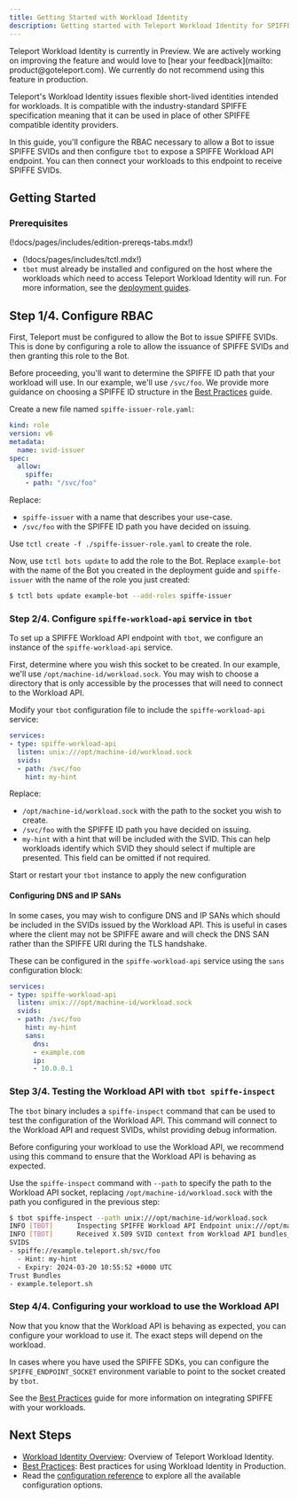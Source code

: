 ```yaml
---
title: Getting Started with Workload Identity
description: Getting started with Teleport Workload Identity for SPIFFE and Machine ID
---
```


<Admonition type="tip" title="Preview">
Teleport Workload Identity is currently in Preview. We are actively working on
improving the feature and would love to [hear your feedback](mailto: product@goteleport.com).
We currently do not recommend using this feature in production.
</Admonition>

Teleport's Workload Identity issues flexible short-lived identities intended
for workloads. It is compatible with the industry-standard SPIFFE specification
meaning that it can be used in place of other SPIFFE compatible identity
providers.

In this guide, you'll configure the RBAC necessary to allow a Bot to issue
SPIFFE SVIDs and then configure `tbot` to expose a SPIFFE Workload API endpoint.
You can then connect your workloads to this endpoint to receive SPIFFE SVIDs.

## Getting Started

### Prerequisites

(!docs/pages/includes/edition-prereqs-tabs.mdx!)

- (!docs/pages/includes/tctl.mdx!)
- `tbot` must already be installed and configured on the host where the
  workloads which need to access Teleport Workload Identity will run. For more
  information, see the [deployment guides](../deployment.mdx).

## Step 1/4. Configure RBAC

First, Teleport must be configured to allow the Bot to issue SPIFFE SVIDs.
This is done by configuring a role to allow the issuance of SPIFFE SVIDs and
then granting this role to the Bot.

Before proceeding, you'll want to determine the SPIFFE ID path that your
workload will use. In our example, we'll use `/svc/foo`. We provide more
guidance on choosing a SPIFFE ID structure in the
[Best Practices](./best-practices.mdx) guide.

Create a new file named `spiffe-issuer-role.yaml`:

```yaml
kind: role
version: v6
metadata:
  name: svid-issuer
spec:
  allow:
    spiffe:
    - path: "/svc/foo"
```

Replace:

- `spiffe-issuer` with a name that describes your use-case.
- `/svc/foo` with the SPIFFE ID path you have decided on issuing.

Use `tctl create -f ./spiffe-issuer-role.yaml` to create the role.

Now, use `tctl bots update` to add the role to the Bot. Replace `example-bot`
with the name of the Bot you created in the deployment guide and `spiffe-issuer`
with the name of the role you just created:

```bash
$ tctl bots update example-bot --add-roles spiffe-issuer
```

### Step 2/4. Configure `spiffe-workload-api` service in `tbot`

To set up a SPIFFE Workload API endpoint with `tbot`, we configure an instance
of the `spiffe-workload-api` service.

First, determine where you wish this socket to be created. In our example,
we'll use `/opt/machine-id/workload.sock`. You may wish to choose a directory
that is only accessible by the processes that will need to connect to the
Workload API.

Modify your `tbot` configuration file to include the `spiffe-workload-api`
service:

```yaml
services:
- type: spiffe-workload-api
  listen: unix:///opt/machine-id/workload.sock
  svids:
  - path: /svc/foo
    hint: my-hint
```

Replace:

- `/opt/machine-id/workload.sock` with the path to the socket you wish to create.
- `/svc/foo` with the SPIFFE ID path you have decided on issuing.
- `my-hint` with a hint that will be included with the SVID. This can help
  workloads identify which SVID they should select if multiple are presented.
  This field can be omitted if not required.

Start or restart your `tbot` instance to apply the new configuration

#### Configuring DNS and IP SANs

In some cases, you may wish to configure DNS and IP SANs which should be
included in the SVIDs issued by the Workload API. This is useful in cases
where the client may not be SPIFFE aware and will check the DNS SAN rather than
the SPIFFE URI during the TLS handshake.

These can be configured in the `spiffe-workload-api` service using the `sans`
configuration block:

```yaml
services:
- type: spiffe-workload-api
  listen: unix:///opt/machine-id/workload.sock
  svids:
  - path: /svc/foo
    hint: my-hint
    sans:
      dns:
      - example.com
      ip:
      - 10.0.0.1
```

### Step 3/4. Testing the Workload API with `tbot spiffe-inspect`

The `tbot` binary includes a `spiffe-inspect` command that can be used to
test the configuration of the Workload API. This command will connect to the
Workload API and request SVIDs, whilst providing debug information.

Before configuring your workload to use the Workload API, we recommend using
this command to ensure that the Workload API is behaving as expected.

Use the `spiffe-inspect` command with `--path` to specify the path to the
Workload API socket, replacing `/opt/machine-id/workload.sock` with the path you
configured in the previous step:

```bash
$ tbot spiffe-inspect --path unix:///opt/machine-id/workload.sock
INFO [TBOT]      Inspecting SPIFFE Workload API Endpoint unix:///opt/machine-id/workload.sock tbot/spiffe.go:31
INFO [TBOT]      Received X.509 SVID context from Workload API bundles_count:1 svids_count:1 tbot/spiffe.go:46
SVIDS
- spiffe://example.teleport.sh/svc/foo
  - Hint: my-hint
  - Expiry: 2024-03-20 10:55:52 +0000 UTC
Trust Bundles
- example.teleport.sh
```

### Step 4/4. Configuring your workload to use the Workload API

Now that you know that the Workload API is behaving as expected, you can
configure your workload to use it. The exact steps will depend on the workload.

In cases where you have used the SPIFFE SDKs, you can configure the
`SPIFFE_ENDPOINT_SOCKET` environment variable to point to the socket created by
`tbot`.

See the [Best Practices](./best-practices.mdx) guide for more information on
integrating SPIFFE with your workloads.

## Next Steps

- [Workload Identity Overview](../workload-identity.mdx): Overview of Teleport
Workload Identity.
- [Best Practices](./best-practices.mdx): Best practices for using Workload
Identity in Production.
- Read the [configuration reference](../reference/configuration.mdx) to explore
all the available configuration options.